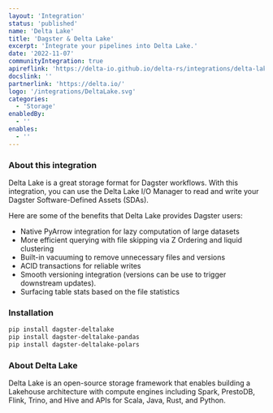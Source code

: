 ```yaml
---
layout: 'Integration'
status: 'published'
name: 'Delta Lake'
title: 'Dagster & Delta Lake'
excerpt: 'Integrate your pipelines into Delta Lake.'
date: '2022-11-07'
communityIntegration: true
apireflink: 'https://delta-io.github.io/delta-rs/integrations/delta-lake-dagster/'
docslink: ''
partnerlink: 'https://delta.io/'
logo: '/integrations/DeltaLake.svg'
categories:
  - 'Storage'
enabledBy:
  - ''
enables:
  - ''
---
```


### About this integration

Delta Lake is a great storage format for Dagster workflows. With this integration, you can use the Delta Lake I/O Manager to read and write your Dagster Software-Defined Assets (SDAs).

Here are some of the benefits that Delta Lake provides Dagster users:

- Native PyArrow integration for lazy computation of large datasets
- More efficient querying with file skipping via Z Ordering and liquid clustering
- Built-in vacuuming to remove unnecessary files and versions
- ACID transactions for reliable writes
- Smooth versioning integration (versions can be use to trigger downstream updates).
- Surfacing table stats based on the file statistics

### Installation

```bash
pip install dagster-deltalake
pip install dagster-deltalake-pandas
pip install dagster-deltalake-polars
```

### About Delta Lake

Delta Lake is an open-source storage framework that enables building a Lakehouse architecture with compute engines including Spark, PrestoDB, Flink, Trino, and Hive and APIs for Scala, Java, Rust, and Python.

